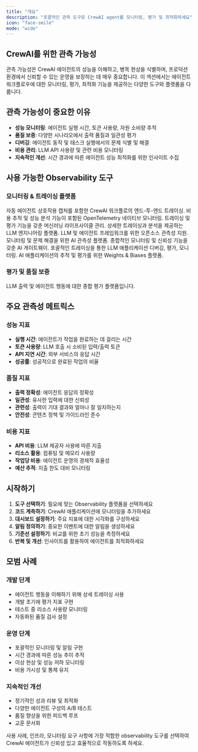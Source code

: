 ```yaml
---
title: "개요"
description: "포괄적인 관측 도구로 CrewAI agent를 모니터링, 평가 및 최적화하세요"
icon: "face-smile"
mode: "wide"
---
```


## CrewAI를 위한 관측 가능성

관측 가능성은 CrewAI 에이전트의 성능을 이해하고, 병목 현상을 식별하며, 프로덕션 환경에서 신뢰할 수 있는 운영을 보장하는 데 매우 중요합니다. 이 섹션에서는 에이전트 워크플로우에 대한 모니터링, 평가, 최적화 기능을 제공하는 다양한 도구와 플랫폼을 다룹니다.

## 관측 가능성이 중요한 이유

- **성능 모니터링**: 에이전트 실행 시간, 토큰 사용량, 자원 소비량 추적
- **품질 보증**: 다양한 시나리오에서 출력 품질과 일관성 평가
- **디버깅**: 에이전트 동작 및 태스크 실행에서의 문제 식별 및 해결
- **비용 관리**: LLM API 사용량 및 관련 비용 모니터링
- **지속적인 개선**: 시간 경과에 따른 에이전트 성능 최적화를 위한 인사이트 수집

## 사용 가능한 Observability 도구

### 모니터링 & 트레이싱 플랫폼

<CardGroup cols={2}>

  <Card title="LangDB" icon="database" href="/ko/observability/langdb">
    자동 에이전트 상호작용 캡처를 포함한 CrewAI 워크플로의 엔드-투-엔드 트레이싱.
  </Card>

  <Card title="OpenLIT" icon="magnifying-glass-chart" href="/ko/observability/openlit">
    비용 추적 및 성능 분석 기능이 포함된 OpenTelemetry 네이티브 모니터링.
  </Card>

  <Card title="MLflow" icon="bars-staggered" href="/ko/observability/mlflow">
    트레이싱 및 평가 기능을 갖춘 머신러닝 라이프사이클 관리.
  </Card>

  <Card title="Langfuse" icon="link" href="/ko/observability/langfuse">
    상세한 트레이싱과 분석을 제공하는 LLM 엔지니어링 플랫폼.
  </Card>

  <Card title="Langtrace" icon="chart-line" href="/ko/observability/langtrace">
    LLM 및 에이전트 프레임워크를 위한 오픈소스 관측성 지원.
  </Card>

  <Card title="Arize Phoenix" icon="meteor" href="/ko/observability/arize-phoenix">
    모니터링 및 문제 해결을 위한 AI 관측성 플랫폼.
  </Card>

  <Card title="Portkey" icon="key" href="/ko/observability/portkey">
    종합적인 모니터링 및 신뢰성 기능을 갖춘 AI 게이트웨이.
  </Card>

  <Card title="Opik" icon="meteor" href="/ko/observability/opik">
    포괄적인 트레이싱을 통한 LLM 애플리케이션 디버깅, 평가, 모니터링.
  </Card>

  <Card title="Weave" icon="network-wired" href="/ko/observability/weave">
    AI 애플리케이션의 추적 및 평가를 위한 Weights & Biases 플랫폼.
  </Card>
</CardGroup>

### 평가 및 품질 보증

<CardGroup cols={2}>
  <Card title="Patronus AI" icon="shield-check" href="/ko/observability/patronus-evaluation">
    LLM 출력 및 에이전트 행동에 대한 종합 평가 플랫폼입니다.
  </Card>
</CardGroup>

## 주요 관측성 메트릭스

### 성능 지표
- **실행 시간**: 에이전트가 작업을 완료하는 데 걸리는 시간
- **토큰 사용량**: LLM 호출 시 소비된 입력/출력 토큰
- **API 지연 시간**: 외부 서비스의 응답 시간
- **성공률**: 성공적으로 완료된 작업의 비율

### 품질 지표
- **출력 정확성**: 에이전트 응답의 정확성
- **일관성**: 유사한 입력에 대한 신뢰성
- **관련성**: 출력이 기대 결과와 얼마나 잘 일치하는지
- **안전성**: 콘텐츠 정책 및 가이드라인 준수

### 비용 지표
- **API 비용**: LLM 제공자 사용에 따른 지출
- **리소스 활용**: 컴퓨팅 및 메모리 사용량
- **작업당 비용**: 에이전트 운영의 경제적 효율성
- **예산 추적**: 지출 한도 대비 모니터링

## 시작하기

1. **도구 선택하기**: 필요에 맞는 Observability 플랫폼을 선택하세요
2. **코드 계측하기**: CrewAI 애플리케이션에 모니터링을 추가하세요
3. **대시보드 설정하기**: 주요 지표에 대한 시각화를 구성하세요
4. **알림 정의하기**: 중요한 이벤트에 대한 알림을 생성하세요
5. **기준선 설정하기**: 비교를 위한 초기 성능을 측정하세요
6. **반복 및 개선**: 인사이트를 활용하여 에이전트를 최적화하세요

## 모범 사례

### 개발 단계
- 에이전트 행동을 이해하기 위해 상세 트레이싱 사용
- 개발 초기에 평가 지표 구현
- 테스트 중 리소스 사용량 모니터링
- 자동화된 품질 검사 설정

### 운영 단계
- 포괄적인 모니터링 및 알림 구현
- 시간 경과에 따른 성능 추이 추적
- 이상 현상 및 성능 저하 모니터링
- 비용 가시성 및 통제 유지

### 지속적인 개선
- 정기적인 성과 리뷰 및 최적화
- 다양한 에이전트 구성의 A/B 테스트
- 품질 향상을 위한 피드백 루프
- 교훈 문서화

사용 사례, 인프라, 모니터링 요구 사항에 가장 적합한 observability 도구를 선택하여 CrewAI 에이전트가 신뢰성 있고 효율적으로 작동하도록 하세요.